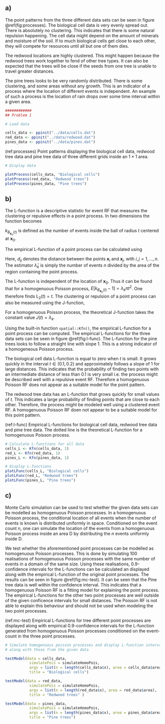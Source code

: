 \section{Problem 1: Analysis of Point Patterns}

## a)

\todo[inline]{I'm not sure I like my notation for $\text{D}$. Don't know what else to use, though.}

\todo[inline]{make sure we use only stationary Poisson or homogenuous Poisson!}

The point patterns from the three different data sets can be seen in figure \@ref(fig:processes). The biological cell data is very evenly spread out. There is absolutely no clustering. This indicates that there is some natural repulsion happening. The cell data might depend on the amount of minerals and moisture of the soil. If to much biological cells get close to each other, they will compete for resources until all but one of them dies.

The redwood locations are highly clustered. This might happen because the redwood trees work together to fend of other tree types. It can also be expected that the trees will be close if the seeds from one tree is unable to travel greater distances.

The pine trees looks to be very randomly distributed. There is some clustering, and some areas without any growth. This is an indicator of a process where the location of different events is independent. An example of such a process is the location of rain drops over some time interval within a given area.


```r
############
## Problem 1

# Load data

cells_data <- ppinit("../data/cells.dat")
red_data <- ppinit("../data/redwood.dat")
pines_data <- ppinit("../data/pines.dat")
```

(ref:processes) Point patterns displaying the biological cell data, redwood tree data and pine tree data of three different grids inside an $1 \times 1$ area.

```r
# Display data

plotProcess(cells_data, "Biological cells")
plotProcess(red_data, "Redwood trees")
plotProcess(pines_data, "Pine trees")

```




## b)

The L-function is a descriptive statistic for event RF that measures the clustering or repulsive effects in a point process. In two dimensions the function becomes

\begin{equation}
\text{L}_2(t) = \left[\frac{E[k_{B_{\bm{x}_0}(t)} - 1]}{\lambda_k \pi}\right]^{1 / 2}.
\end{equation}

$k_{B_{\bm{x}_0}(t)}$ is defined as the number of events inside the ball of radius $t$ centered at $\bm{x}_0$. 

The empirical L-function of a point process can be calculated using

\begin{equation}
\hat{\text{L}}_2(t) = \left[\frac{\sum_{i \neq j}^n I(d_{ij} < t) / n}{\hat{\lambda}_k \pi}\right]^{1 / 2}.
\end{equation}

Here, $d_{ij}$ denotes the distance between the points $\bm{x}_i$ and $\bm{x}_j$, with $i,j = 1,...,n$. The estimator $\hat{\lambda}_k$ is simply the number of events $n$ divided by the area of the region containing the point process.

The L-function is independent of the location of $\bm{x}_0$. Thus \todo[inline]{I don't understand how I am supposed to explain this. I really don't understand it myself... Not sure that it's very important, though} it can be found that for a homogenuous Poisson process, $E[k_{B_{\bm{x}_0}(t)} - 1] = \lambda_k \pi t^2$. One therefore finds $\text{L}_2(t) = t$. The clustering or repulsion of a point process can also be measured using the J-function,

\begin{equation}
J(t) = \frac{E[k_{B_{\bm{x}_0}(t)} - 1]}{|B_{\bm{x}_0}(t)|}. 
\end{equation}

For a homogenuous Poisson process, the theoretical J-function takes the constant value $J(t) = \lambda_k$.

Using the built-in function `spatial::Kfn()`, the empirical L-function for a point process can be computed. The empirical L-functions for the three data sets can be seen in figure \@ref(fig:l-func). The L-function for the pine trees looks to follow a straight line with slope 1. This is a strong indicator of a homogeneous Poisson process. 

The biological cell data L-function is equal to zero when $t$ is small. It grows quickly in the interval $t \in (0.1, 0.2)$ and approximately follows a slope of 1 for large distances. This indicates that the probability of finding two points with an intermediate distance of less than 0.1 is very small i.e. the process might be described well with a repulsive event RF. Therefore a homogenuous Poisson RF does not appear as a suitable model for the point pattern.

The redwood tree data has an L-function that grows quickly for small values of $t$. This indicates a large probability of finding points that are close to each other. Therefore, the process might be modeled well using a clustered event RF. A homogenuous Poisson RF doen not appear to be a suitable model for this point pattern.

(ref:l-func) Empirical L-functions for biological cell data, redwood tree data and pine tree data. The dotted line is the theoretical L-function for a homogenuous Poisson process.

```r

# Calculate L-functions for all data
cells_L <- Kfn(cells_data, 1)
red_L <- Kfn(red_data, 1)
pines_L <- Kfn(pines_data, 1)

# Display L-functions
plotLFunc(cells_L, "Biological cells")
plotLFunc(red_L, "Redwood trees")
plotLFunc(pines_L, "Pine trees")
```


## c)

Monte Carlo simulation can be used to test whether the given data sets can be modelled as homogenuous Poisson processes. In a homogenuous Poisson process, the conditional location of all events when the number of events is known is distributed uniformly in space. Conditioned on the event count $n$, one can simulate the location of the events from a homogenuous Poisson process inside an area $\text{D}$ by distributing the $n$ events uniformly inside $\text{D}$. \todo[inline]{could have been written better...} 

We test whether the aforementioned point processes can be modelled as homogenuous Poisson processes. This is done by simulating 100 realisations of homogenuous Poisson processes with the same number of events in a domain of the same size. Using these realisations, 0.9-confidence intervals for the L-functions can be calculated an displayed along with the empirical L-function of the original point processes. The results can be seen in figure \@ref(fig:mc-test). It can be seen that the Pine tree data is well within the confidence interval. This indicates that a homogenuous Poisson RF is a fitting model for explaining the point process. The empirical L-functions for the other two point processes are well outside of the given conficence intervals for small distances. The Poisson RF is not able to explain this behaviour and should not be used when modeling the two point processes.

<!-- If the samples $\mathbf{X}_{D} = (\bm{x}_1, ..., \bm{x}_k)$ is iid Poisson with some constant intensity $\lambda$, then $[\bm{X}_\text{D} | k] \sim \text{Uniform}(\bm{D})$. -->

(ref:mc-test) Empirical L-functions for tree different point processes are displayed along with empirical $0.9$-confidence intervals for the L-function generated from homogenuous Poisson processes conditioned on the event-count in the three point processes.

```r

# Simulate homogenuous poisson processes and display L-function intervals
# along with those from the given data

testModel(data = cells_data,
           simulatePois = simulateHomoPois,
           args = list(n = length(cells_data$x), area = cells_data$area),
           title = "Biological cells")

testModel(data = red_data,
           simulatePois = simulateHomoPois,
           args = list(n = length(red_data$x), area = red_data$area),
           title = "Redwood trees" )

testModel(data = pines_data,
           simulatePois = simulateHomoPois,
           args = list(n = length(pines_data$x), area = pines_data$area),
           title = "Pine trees")


```
